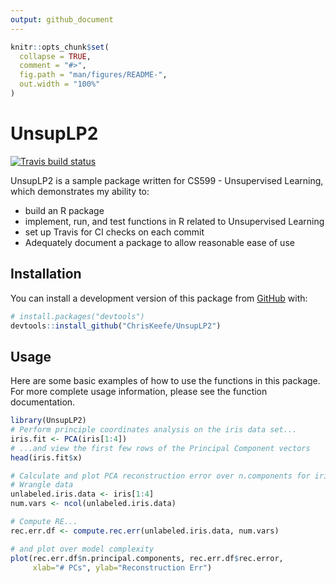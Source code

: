 ```yaml
---
output: github_document
---
```


<!-- README.md is generated from README.Rmd. Please edit that file -->

```r
knitr::opts_chunk$set(
  collapse = TRUE,
  comment = "#>",
  fig.path = "man/figures/README-",
  out.width = "100%"
)
```

# UnsupLP2

<!-- badges: start -->
[![Travis build status](https://travis-ci.com/ChrisKeefe/UnsupLP2.svg?branch=main)](https://travis-ci.com/ChrisKeefe/UnsupLP2)
<!-- badges: end -->

UnsupLP2 is a sample package written for CS599 - Unsupervised Learning, which demonstrates my ability to:

- build an R package
- implement, run, and test functions in R related to Unsupervised Learning
- set up Travis for CI checks on each commit
- Adequately document a package to allow reasonable ease of use

## Installation

You can install a development version of this package from [GitHub](https://github.com/ChrisKeefe/UnsupLP2) with:

``` r
# install.packages("devtools")
devtools::install_github("ChrisKeefe/UnsupLP2")
```
## Usage

Here are some basic examples of how to use the functions in this package. For more complete usage information, please see the function documentation.
```r
library(UnsupLP2)
# Perform principle coordinates analysis on the iris data set...
iris.fit <- PCA(iris[1:4])
# ...and view the first few rows of the Principal Component vectors
head(iris.fit$x)

# Calculate and plot PCA reconstruction error over n.components for iris data
# Wrangle data
unlabeled.iris.data <- iris[1:4]
num.vars <- ncol(unlabeled.iris.data)

# Compute RE...
rec.err.df <- compute.rec.err(unlabeled.iris.data, num.vars)

# and plot over model complexity
plot(rec.err.df$n.principal.components, rec.err.df$rec.error,
     xlab="# PCs", ylab="Reconstruction Err")
```
